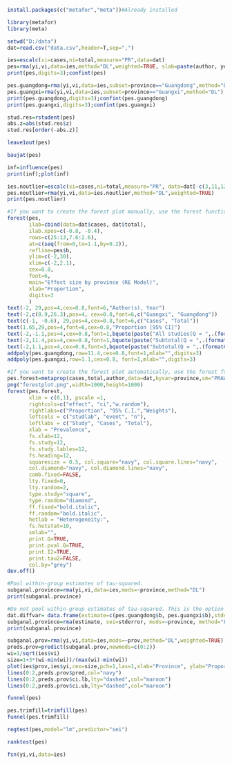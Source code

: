 ```r
install.packages(c("metafor","meta"))#Already installed
```
```r
library(metafor)
library(meta)
```
```r
setwd("D:/data")
dat=read.csv("data.csv",header=T,sep=",")
```
```r
ies=escalc(xi=cases,ni=total,measure="PR",data=dat) 
pes=rma(yi,vi,data=ies,method="DL",weighted=TRUE, slab=paste(author, year, sep=", "))
print(pes,digits=3);confint(pes)
```
```r
pes.guangdong=rma(yi,vi,data=ies,subset=province=="Guangdong",method="DL")
pes.guangxi=rma(yi,vi,data=ies,subset=province=="Guangxi",method="DL")
print(pes.guangdong,digits=3);confint(pes.guangdong)
print(pes.guangxi,digits=3);confint(pes.guangxi)
```
```r
stud.res=rstudent(pes)
abs.z=abs(stud.res$z)
stud.res[order(-abs.z)]
```
```r
leave1out(pes)
```
```r
baujat(pes)
```
```r
inf=influence(pes)
print(inf);plot(inf)
```
```r
ies.noutlier=escalc(xi=cases,ni=total,measure="PR", data=dat[-c(3,11,12),])
pes.noutlier=rma(yi,vi,data=ies.noutlier,method="DL",weighted=TRUE)
print(pes.noutlier)
```
```r
#If you want to create the forest plot manually, use the forest function in the metafor package. Numerical values in the following code are for demonstration purposes only. You need to change these values according to your data.
forest(pes,
       ilab=cbind(data=dat$cases, dat$total),
       ilab.xpos=c(-0.8, -0.4),
       rows=c(25:13,7.6:2.6),
       at=c(seq(from=0,to=1.1,by=0.2)), 
       refline=pes$b,
       ylim=c(-2,30),
       xlim=c(-2,2.1),
       cex=0.8,
       font=6,
       main="Effect size by province (RE Model)",
       xlab="Proportion",
       digits=3
       )
text(-2, 29,pos=4,cex=0.8,font=6,"Author(s), Year")
text(-2,c(8.9,26.3),pos=4, cex=0.8,font=6,c("Guangxi", "Guangdong"))
text(c(-1, -0.6), 29,pos=4,cex=0.8,font=6,c("Cases", "Total"))
text(1.65,29,pos=4,font=6,cex=0.8,"Proportion [95% CI]")
text(-2,-1.1,pos=4,cex=0.8,font=1,bquote(paste("All studies(Q = ",.(formatC(pes$QE, digits=1, format="f")), ", df = ", .(pes$k - pes$p),", p = ", .(formatC(pes$QEp, digits=2, format="f")), "; ", I^2, " = ",.(formatC(pes$I2, digits=1, format="f")), "%",")")))
text(-2,11.4,pos=4,cex=0.8,font=1,bquote(paste("Subtotal(Q = ",.(formatC(pes.guangdong$QE, digits=1, format="f")), ", df = ", .(pes.guangdong$k - pes.guangdong$p),", p = ", .(formatC(pes.guangdong$QEp, digits=2, format="f")),"; ", I^2, " = ",.(formatC(pes.guangdong$I2, digits=1, format="f")), "%",")")))
text(-2,1.1,pos=4,cex=0.8,font=3,bquote(paste("Subtotal(Q = ",.(formatC(pes.guangxi$QE, digits=1, format="f")),", df = ", .(pes.guangxi$k - pes.guangxi$p),", p = ", .(formatC(pes.guangxi$QEp, digits=2, format="f")),"; ", I^2, " = ",.(formatC(pes.guangxi$I2, digits=1, format="f")), "%",")")))
addpoly(pes.guangdong,row=11.4,cex=0.8,font=1,mlab="",digits=3)
addpoly(pes.guangxi,row=1.1,cex=0.8, font=1,mlab="",digits=3)
```
```r
#If you want to create the forest plot automatically, use the forest function in the meta package. Numerical values in the following code are for demonstration purposes only. You need to respecify these values according to your dataset.
pes.forest=metaprop(cases,total,author,data=dat,byvar=province,sm="PRAW",method.ci="NAsm",method.tau="DL",incr=0.5,allincr=FALSE,addincr=FALSE,title="")
png("forestplot.png",width=1000,height=1000)
forest(pes.forest,
       xlim = c(0,1), pscale =1, 
       rightcols=c("effect", "ci","w.random"),
       rightlabs=c("Proportion", "95% C.I.","Weights"),
       leftcols = c("studlab", "event", "n"), 
       leftlabs = c("Study", "Cases", "Total"),
       xlab = "Prevalence", 
       fs.xlab=12,
       fs.study=12,
       fs.study.lables=12,
       fs.heading=12,
       squaresize = 0.5, col.square="navy", col.square.lines="navy",
       col.diamond="navy", col.diamond.lines="navy",
       comb.fixed=FALSE,
       lty.fixed=0,
       lty.random=2, 
       type.study="square",
       type.random="diamond",
       ff.fixed="bold.italic",
       ff.random="bold.italic",
       hetlab = "Heterogeneity:",
       fs.hetstat=10,
       smlab="",
       print.Q=TRUE,
       print.pval.Q=TRUE,
       print.I2=TRUE,
       print.tau2=FALSE,
       col.by="grey")
dev.off()
```
```r
#Pool within-group estimates of tau-squared.
subganal.province=rma(yi,vi,data=ies,mods=~province,method="DL")
print(subganal.province)
```
```r
#Do not pool within-group estimates of tau-squared. This is the option used by RevMan.
dat.diffvar= data.frame(estimate=c(pes.guangdong$b, pes.guangxi$b),stderror=c(pes.guangdong$se, pes.guangxi$se),province = c("Guangdong","Guangxi"), tau2=round(c(pes.guangdong$tau2, pes.guangxi$tau2),3))
subganal.province=rma(estimate, sei=stderror, mods=~province, method="FE", data=dat.diffvar)
print(subganal.province)
```
```r
subganal.prov=rma(yi,vi,data=ies,mods=~prov,method="DL",weighted=TRUE)
preds.prov=predict(subganal.prov,newmods=c(0:2))
wi=1/sqrt(ies$vi)
size=1+3*(wi-min(wi))/(max(wi)-min(wi))
plot(ies$prov,ies$yi,cex=size,pch=1,las=1,xlab="Province", ylab="Proportion")
lines(0:2,preds.prov$pred,col="navy")
lines(0:2,preds.prov$ci.lb,lty="dashed",col="maroon")
lines(0:2,preds.prov$ci.ub,lty="dashed",col="maroon")
```
```r
funnel(pes)
```
```r
pes.trimfill=trimfill(pes)
funnel(pes.trimfill)
```
```r
regtest(pes,model="lm",predictor="sei")
```
```r
ranktest(pes)
```
```r
fsn(yi,vi,data=ies)
```

